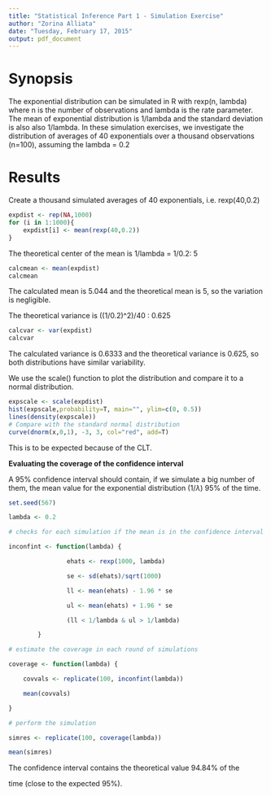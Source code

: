 ```yaml
---
title: "Statistical Inference Part 1 - Simulation Exercise"
author: "Zorina Alliata"
date: "Tuesday, February 17, 2015"
output: pdf_document
---
```



<h1>Synopsis</h1>

The exponential distribution can be simulated in R with rexp(n, lambda) where n is the number of observations and lambda is the rate parameter. The mean of exponential distribution is 1/lambda and the standard deviation is also also 1/lambda.
In these simulation exercises, we investigate the distribution of averages of 40 exponentials over a thousand observations (n=100), assuming the lambda = 0.2


<h1>Results</h1>

Create a thousand simulated averages of 40 exponentials, i.e. rexp(40,0.2)

```r
expdist <- rep(NA,1000)
for (i in 1:1000){
    expdist[i] <- mean(rexp(40,0.2))
}
```

The theoretical center of the mean is 1/lambda = 1/0.2: 5

```r
calcmean <- mean(expdist)
calcmean
```

The calculated mean is 5.044 and the theoretical mean is 5, so the variation is negligible.

The theoretical variance is ((1/0.2)^2)/40 : 0.625

```r
calcvar <- var(expdist)
calcvar
```

The calculated variance is 0.6333 and the theoretical variance is 0.625, so both distributions have similar variability.

We use the scale() function to plot the distribution and compare it to a normal distribution.

```r
expscale <- scale(expdist)
hist(expscale,probability=T, main="", ylim=c(0, 0.5))
lines(density(expscale))
# Compare with the standard normal distribution
curve(dnorm(x,0,1), -3, 3, col="red", add=T)
```

This is to be expected because of the CLT.
<p>

<b>Evaluating the coverage of the confidence interval</b>

 
A 95% confidence interval should contain, if we simulate a big number of them, the mean value for the exponential distribution ($1 / \lambda$) 95% of the time.
 

```r

set.seed(567)

lambda <- 0.2

# checks for each simulation if the mean is in the confidence interval

inconfint <- function(lambda) {

                ehats <- rexp(1000, lambda)

                se <- sd(ehats)/sqrt(1000)

                ll <- mean(ehats) - 1.96 * se

                ul <- mean(ehats) + 1.96 * se

                (ll < 1/lambda & ul > 1/lambda)

        }

# estimate the coverage in each round of simulations

coverage <- function(lambda) {

    covvals <- replicate(100, inconfint(lambda))

    mean(covvals)

}

# perform the simulation

simres <- replicate(100, coverage(lambda))

mean(simres)

```

 

The confidence interval contains the theoretical value 94.84% of the

time (close to the expected 95%).

